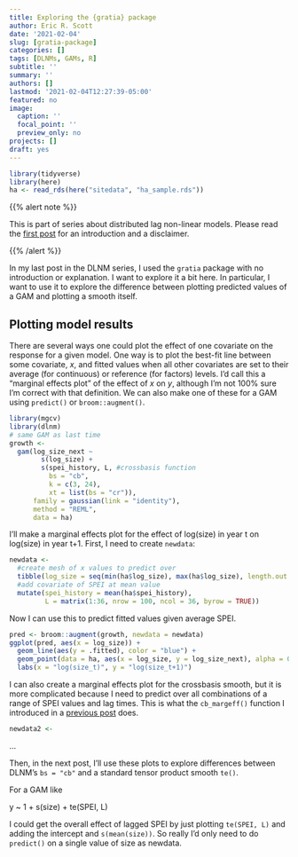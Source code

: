 ```yaml
---
title: Exploring the {gratia} package
author: Eric R. Scott
date: '2021-02-04'
slug: [gratia-package]
categories: []
tags: [DLNMs, GAMs, R]
subtitle: ''
summary: ''
authors: []
lastmod: '2021-02-04T12:27:39-05:00'
featured: no
image:
  caption: ''
  focal_point: ''
  preview_only: no
projects: []
draft: yes
---
```


<!-- Hey, you might not bother finishing this.  You already talked about it in an earlier post on visualizing results of DLNMs -->

```r
library(tidyverse)
library(here)
ha <- read_rds(here("sitedata", "ha_sample.rds"))
```

{{% alert note %}}

This is part of series about distributed lag non-linear models.
Please read the [first post](/post/dlnm) for an introduction and a disclaimer.

{{% /alert %}}

In my last post in the DLNM series, I used the `gratia` package with no introduction or explanation.  I want to explore it a bit here.  In particular, I want to use it to explore the difference between plotting predicted values of a GAM and plotting a smooth itself.

## Plotting model results

There are several ways one could plot the effect of one covariate on the response for a given model.  One way is to plot the best-fit line between some covariate, $x$, and fitted values when all other covariates are set to their average (for continuous) or reference (for factors) levels.  I'd call this a "marginal effects plot" of the effect of $x$ on $y$, although I'm not 100% sure I'm correct with that definition.  We can also make one of these for a GAM using `predict()` or `broom::augment()`.  

```r
library(mgcv)
library(dlnm)
# same GAM as last time
growth <-
  gam(log_size_next ~ 
        s(log_size) +
        s(spei_history, L, #crossbasis function
          bs = "cb", 
          k = c(3, 24), 
          xt = list(bs = "cr")),
      family = gaussian(link = "identity"),
      method = "REML",
      data = ha)
```

I'll make a marginal effects plot for the effect of log(size) in year t on log(size) in year t+1.  First, I need to create `newdata`:

```r
newdata <- 
  #create mesh of x values to predict over
  tibble(log_size = seq(min(ha$log_size), max(ha$log_size), length.out = 100)) %>% 
  #add covariate of SPEI at mean value
  mutate(spei_history = mean(ha$spei_history),
         L = matrix(1:36, nrow = 100, ncol = 36, byrow = TRUE))
```


Now I can use this to predict fitted values given average SPEI.

```r
pred <- broom::augment(growth, newdata = newdata)
ggplot(pred, aes(x = log_size)) + 
  geom_line(aes(y = .fitted), color = "blue") + 
  geom_point(data = ha, aes(x = log_size, y = log_size_next), alpha = 0.5) +
  labs(x = "log(size_t)", y = "log(size_t+1)")
```

I can also create a marginal effects plot for the crossbasis smooth, but it is more complicated because I need to predict over all combinations of a range of SPEI values and lag times. This is what the `cb_margeff()` function I introduced in a [previous post]() does.

```r
newdata2 <- 
```



...

Then, in the next post, I'll use these plots to explore differences between DLNM's `bs = "cb"` and a standard tensor product smooth `te()`.


For a GAM like

y ~ 1 + s(size) + te(SPEI, L)

I could get the overall effect of lagged SPEI by just plotting `te(SPEI, L)` and adding the intercept and `s(mean(size))`.  So really I'd only need to do `predict()` on a single value of size as newdata.
